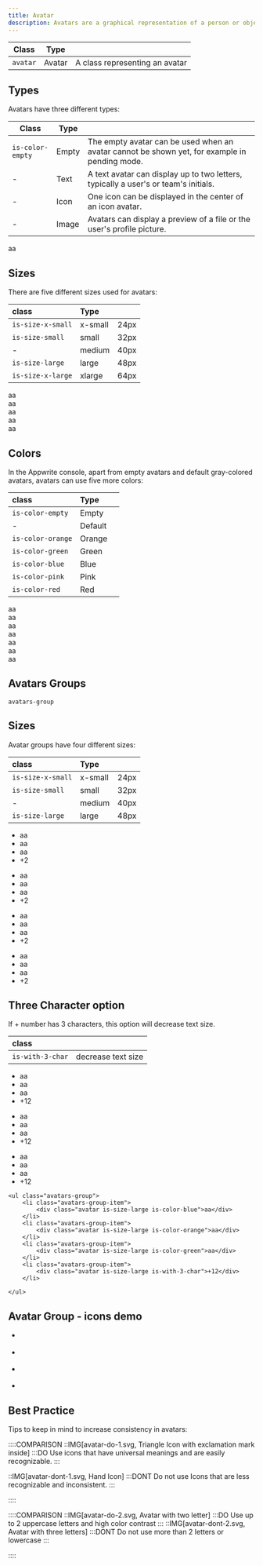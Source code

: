 ```yaml
---
title: Avatar
description: Avatars are a graphical representation of a person or object using an icon, image, or a string with initials.
---
```


| Class    | Type   |                                |
| -------- | ------ | ------------------------------ |
| `avatar` | Avatar | A class representing an avatar |

## Types

Avatars have three different types:

| Class            | Type  |                                                                                               |
| ---------------- | ----- | --------------------------------------------------------------------------------------------- |
| `is-color-empty` | Empty | The empty avatar can be used when an avatar cannot be shown yet, for example in pending mode. |
| -                | Text  | A text avatar can display up to two letters, typically a user's or team's initials.           |
| -                | Icon  | One icon can be displayed in the center of an icon avatar.                                    |
| -                | Image | Avatars can display a preview of a file or the user's profile picture.                        |

<Preview center>
  <div class="avatar is-color-empty"></div>
  <div class="avatar">aa</div>
  <div class="avatar">
    <span class="icon-pencil"></span>
  </div>
  <img class="avatar" src="https://unsplash.it/40" alt="" />
</Preview>

## Sizes

There are five different sizes used for avatars:

| class             | Type    |      |
| :---------------- | :------ | :--- |
| `is-size-x-small` | x-small | 24px |
| `is-size-small`   | small   | 32px |
| -                 | medium  | 40px |
| `is-size-large`   | large   | 48px |
| `is-size-x-large` | xlarge  | 64px |

<Preview center>
  <div class="avatar is-size-x-small">aa</div>
  <div class="avatar is-size-small">aa</div>
  <div class="avatar is-size-medium">aa</div>
  <div class="avatar is-size-large">aa</div>
  <div class="avatar is-size-x-large">aa</div>
</Preview>

## Colors

In the Appwrite console, apart from empty avatars and default gray-colored avatars, avatars can use five more colors:

| class             | Type    |     |
| :---------------- | :------ | :-- |
| `is-color-empty`  | Empty   |     |
| -                 | Default |     |
| `is-color-orange` | Orange  |     |
| `is-color-green`  | Green   |     |
| `is-color-blue`   | Blue    |     |
| `is-color-pink`   | Pink    |     |
| `is-color-red`    | Red     |     |

<Preview center>
  <div class="avatar is-color-empty">aa</div>
  <div class="avatar">aa</div>
  <div class="avatar is-color-orange">aa</div>
  <div class="avatar is-color-green">aa</div>
  <div class="avatar is-color-blue">aa</div>
  <div class="avatar is-color-pink">aa</div>
  <div class="avatar is-color-red">aa</div>
</Preview>

## Avatars Groups

`avatars-group`

## Sizes

Avatar groups have four different sizes:

| class             | Type    |      |
| :---------------- | :------ | :--- |
| `is-size-x-small` | x-small | 24px |
| `is-size-small`   | small   | 32px |
| -                 | medium  | 40px |
| `is-size-large`   | large   | 48px |

<Preview center>
 <ul class="avatars-group">
    <li class="avatars-group-item">
        <div class="avatar is-size-x-small is-color-blue">aa</div>
    </li>
    <li class="avatars-group-item">
        <div class="avatar is-size-x-small is-color-orange">aa</div>
    </li>
    <li class="avatars-group-item">
        <div class="avatar is-size-x-small is-color-green">aa</div>
        </li>
    <li class="avatars-group-item">
        <div class="avatar is-size-x-small">+2</div>
    </li>
</ul>
<ul class="avatars-group">
    <li class="avatars-group-item">
        <div class="avatar is-size-small is-color-blue">aa</div>
    </li>
    <li class="avatars-group-item">
        <div class="avatar is-size-small is-color-orange">aa</div>
    </li>
    <li class="avatars-group-item">
        <div class="avatar is-size-small is-color-green">aa</div>
    </li>
    <li class="avatars-group-item">
        <div class="avatar is-size-small">+2</div>
    </li>
</ul>
<ul class="avatars-group">
    <li class="avatars-group-item">
        <div class="avatar is-color-blue">aa</div>
    </li>
    <li class="avatars-group-item">
        <div class="avatar is-color-orange">aa</div>
    </li>
    <li class="avatars-group-item">
        <div class="avatar is-color-green">aa</div>
    </li>
    <li class="avatars-group-item">
        <div class="avatar">+2</div>
    </li>
</ul>

<ul class="avatars-group">
    <li class="avatars-group-item">
        <div class="avatar is-size-large is-color-blue">aa</div>
    </li>
    <li class="avatars-group-item">
        <div class="avatar is-size-large is-color-orange">aa</div>
    </li>
    <li class="avatars-group-item">
        <div class="avatar is-size-large is-color-green">aa</div>
    </li>
    <li class="avatars-group-item">
        <div class="avatar is-size-large">+2</div>
    </li>

</ul>

</Preview>

## Three Character option

If + number has 3 characters, this option will decrease text size.

| class             |                    |
| :---------------- | :----------------- |
| `is-with-3-char`  | decrease text size |

<Preview center>
    <ul class="avatars-group">
        <li class="avatars-group-item">
            <div class="avatar is-size-x-small is-color-blue">aa</div>
        </li>
        <li class="avatars-group-item">
            <div class="avatar is-size-x-small is-color-orange">aa</div>
        </li>
        <li class="avatars-group-item">
            <div class="avatar is-size-x-small is-color-green">aa</div>
        </li>
        <li class="avatars-group-item">
            <div class="avatar is-size-x-small is-with-3-char">+12</div>
        </li>
    </ul>
    <ul class="avatars-group">
        <li class="avatars-group-item">
            <div class="avatar is-size-small is-color-blue">aa</div>
        </li>
        <li class="avatars-group-item">
            <div class="avatar is-size-small is-color-orange">aa</div>
        </li>
        <li class="avatars-group-item">
            <div class="avatar is-size-small is-color-green">aa</div>
        </li>
        <li class="avatars-group-item">
            <div class="avatar is-size-small is-with-3-char">+12</div>
        </li>
    </ul>
    <ul class="avatars-group">
        <li class="avatars-group-item">
            <div class="avatar is-color-blue">aa</div>
        </li>
        <li class="avatars-group-item">
            <div class="avatar is-color-orange">aa</div>
        </li>
        <li class="avatars-group-item">
            <div class="avatar is-color-green">aa</div>
        </li>
        <li class="avatars-group-item">
            <div class="avatar is-with-3-char">+12</div>
        </li>
    </ul>

    <ul class="avatars-group">
        <li class="avatars-group-item">
            <div class="avatar is-size-large is-color-blue">aa</div>
        </li>
        <li class="avatars-group-item">
            <div class="avatar is-size-large is-color-orange">aa</div>
        </li>
        <li class="avatars-group-item">
            <div class="avatar is-size-large is-color-green">aa</div>
        </li>
        <li class="avatars-group-item">
            <div class="avatar is-size-large is-with-3-char">+12</div>
        </li>

    </ul>

</Preview>


## Avatar Group - icons demo

<Preview center>
    <ul class="avatars-group">
        <li class="avatars-group-item">
            <div class="avatar"><span class="icon-github" aria-hidden="true" aria-label="GitHub"></span></div>
        </li>
        <li class="avatars-group-item">
            <div class="avatar"><span class="icon-gitlab" aria-hidden="true" aria-label="GitLab"></span></div>
        </li>
        <li class="avatars-group-item">
            <div class="avatar"><span class="icon-bitBucket" aria-hidden="true" aria-label="BitBucket"></span></div>
        </li>
        <li class="avatars-group-item">
            <div class="avatar"><span class="icon-azure" aria-hidden="true" aria-label="Azure"></span></div>
        </li>
    </ul>
</Preview>

## Best Practice

Tips to keep in mind to increase consistency in avatars:

::::COMPARISON
::IMG[avatar-do-1.svg, Triangle Icon with exclamation mark inside]
:::DO
Use icons that have universal meanings and are easily recognizable.
:::

::IMG[avatar-dont-1.svg, Hand Icon]
:::DONT
Do not use Icons that are less recognizable and inconsistent.
:::

::::

::::COMPARISON
::IMG[avatar-do-2.svg, Avatar with two letter]
:::DO
Use up to 2 uppercase letters and high color contrast
:::
::IMG[avatar-dont-2.svg, Avatar with three letters]
:::DONT
Do not use more than 2 letters or lowercase
:::

::::
